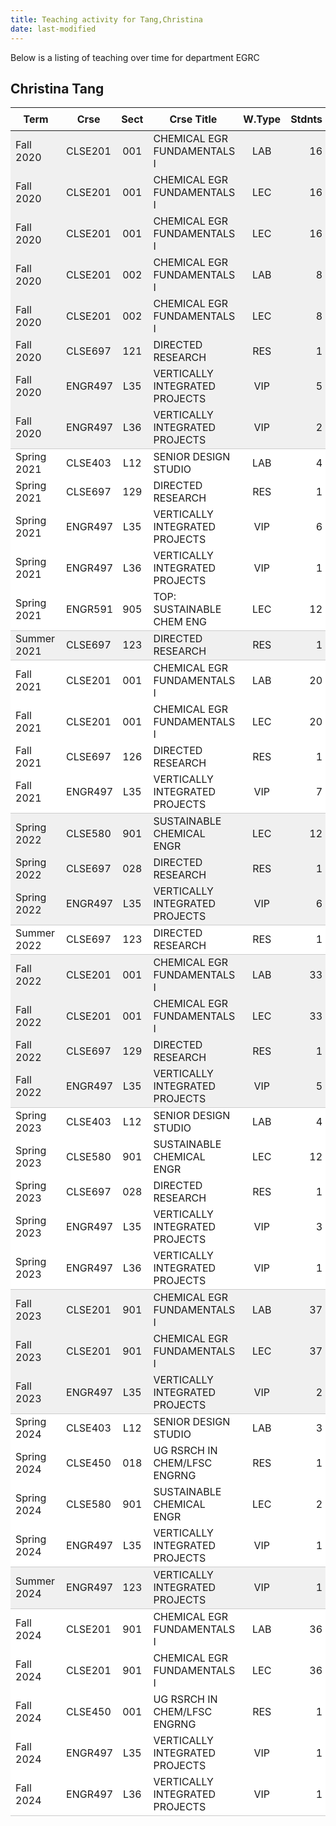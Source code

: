 ```yaml
---
title: Teaching activity for Tang,Christina
date: last-modified
---
```


Below is a listing of teaching over time for department EGRC


## Christina Tang

<style type="text/css">
#T_4969b table {
  width: 100%;
  border-collapse: collapse;
}
#T_4969b th {
  text-align: center;
  padding: 8px;
}
#T_4969b td:nth-child(1) {
  padding-right: 10px;
  text-align: left;
}
#T_4969b td:nth-child(2) {
  padding-right: 5px;
  text-align: left;
}
#T_4969b  td:nth-child(4) {
  padding-right: 5px;
  text-align: left;
}
#T_4969b td:nth-child(3) {
  text-align: center;
}
#T_4969b  td:nth-child(5) {
  text-align: center;
}
#T_4969b td:nth-child(6) {
  text-align: right;
}
#T_4969b  td:nth-child(7) {
  text-align: right;
}
#T_4969b_row0_col0, #T_4969b_row0_col1, #T_4969b_row0_col2, #T_4969b_row0_col3, #T_4969b_row0_col4, #T_4969b_row0_col5, #T_4969b_row0_col6, #T_4969b_row1_col0, #T_4969b_row1_col1, #T_4969b_row1_col2, #T_4969b_row1_col3, #T_4969b_row1_col4, #T_4969b_row1_col5, #T_4969b_row1_col6, #T_4969b_row2_col0, #T_4969b_row2_col1, #T_4969b_row2_col2, #T_4969b_row2_col3, #T_4969b_row2_col4, #T_4969b_row2_col5, #T_4969b_row2_col6, #T_4969b_row3_col0, #T_4969b_row3_col1, #T_4969b_row3_col2, #T_4969b_row3_col3, #T_4969b_row3_col4, #T_4969b_row3_col5, #T_4969b_row3_col6, #T_4969b_row4_col0, #T_4969b_row4_col1, #T_4969b_row4_col2, #T_4969b_row4_col3, #T_4969b_row4_col4, #T_4969b_row4_col5, #T_4969b_row4_col6, #T_4969b_row5_col0, #T_4969b_row5_col1, #T_4969b_row5_col2, #T_4969b_row5_col3, #T_4969b_row5_col4, #T_4969b_row5_col5, #T_4969b_row5_col6, #T_4969b_row6_col0, #T_4969b_row6_col1, #T_4969b_row6_col2, #T_4969b_row6_col3, #T_4969b_row6_col4, #T_4969b_row6_col5, #T_4969b_row6_col6, #T_4969b_row18_col0, #T_4969b_row18_col1, #T_4969b_row18_col2, #T_4969b_row18_col3, #T_4969b_row18_col4, #T_4969b_row18_col5, #T_4969b_row18_col6, #T_4969b_row19_col0, #T_4969b_row19_col1, #T_4969b_row19_col2, #T_4969b_row19_col3, #T_4969b_row19_col4, #T_4969b_row19_col5, #T_4969b_row19_col6, #T_4969b_row22_col0, #T_4969b_row22_col1, #T_4969b_row22_col2, #T_4969b_row22_col3, #T_4969b_row22_col4, #T_4969b_row22_col5, #T_4969b_row22_col6, #T_4969b_row23_col0, #T_4969b_row23_col1, #T_4969b_row23_col2, #T_4969b_row23_col3, #T_4969b_row23_col4, #T_4969b_row23_col5, #T_4969b_row23_col6, #T_4969b_row24_col0, #T_4969b_row24_col1, #T_4969b_row24_col2, #T_4969b_row24_col3, #T_4969b_row24_col4, #T_4969b_row24_col5, #T_4969b_row24_col6, #T_4969b_row31_col0, #T_4969b_row31_col1, #T_4969b_row31_col2, #T_4969b_row31_col3, #T_4969b_row31_col4, #T_4969b_row31_col5, #T_4969b_row31_col6, #T_4969b_row32_col0, #T_4969b_row32_col1, #T_4969b_row32_col2, #T_4969b_row32_col3, #T_4969b_row32_col4, #T_4969b_row32_col5, #T_4969b_row32_col6 {
  background-color: #f0f0f0;
  border-bottom: none;
}
#T_4969b_row7_col0, #T_4969b_row7_col1, #T_4969b_row7_col2, #T_4969b_row7_col3, #T_4969b_row7_col4, #T_4969b_row7_col5, #T_4969b_row7_col6, #T_4969b_row13_col0, #T_4969b_row13_col1, #T_4969b_row13_col2, #T_4969b_row13_col3, #T_4969b_row13_col4, #T_4969b_row13_col5, #T_4969b_row13_col6, #T_4969b_row20_col0, #T_4969b_row20_col1, #T_4969b_row20_col2, #T_4969b_row20_col3, #T_4969b_row20_col4, #T_4969b_row20_col5, #T_4969b_row20_col6, #T_4969b_row25_col0, #T_4969b_row25_col1, #T_4969b_row25_col2, #T_4969b_row25_col3, #T_4969b_row25_col4, #T_4969b_row25_col5, #T_4969b_row25_col6, #T_4969b_row33_col0, #T_4969b_row33_col1, #T_4969b_row33_col2, #T_4969b_row33_col3, #T_4969b_row33_col4, #T_4969b_row33_col5, #T_4969b_row33_col6, #T_4969b_row38_col0, #T_4969b_row38_col1, #T_4969b_row38_col2, #T_4969b_row38_col3, #T_4969b_row38_col4, #T_4969b_row38_col5, #T_4969b_row38_col6 {
  background-color: #f0f0f0;
  border-bottom: 1px solid #ccc;
}
#T_4969b_row8_col0, #T_4969b_row8_col1, #T_4969b_row8_col2, #T_4969b_row8_col3, #T_4969b_row8_col4, #T_4969b_row8_col5, #T_4969b_row8_col6, #T_4969b_row9_col0, #T_4969b_row9_col1, #T_4969b_row9_col2, #T_4969b_row9_col3, #T_4969b_row9_col4, #T_4969b_row9_col5, #T_4969b_row9_col6, #T_4969b_row10_col0, #T_4969b_row10_col1, #T_4969b_row10_col2, #T_4969b_row10_col3, #T_4969b_row10_col4, #T_4969b_row10_col5, #T_4969b_row10_col6, #T_4969b_row11_col0, #T_4969b_row11_col1, #T_4969b_row11_col2, #T_4969b_row11_col3, #T_4969b_row11_col4, #T_4969b_row11_col5, #T_4969b_row11_col6, #T_4969b_row14_col0, #T_4969b_row14_col1, #T_4969b_row14_col2, #T_4969b_row14_col3, #T_4969b_row14_col4, #T_4969b_row14_col5, #T_4969b_row14_col6, #T_4969b_row15_col0, #T_4969b_row15_col1, #T_4969b_row15_col2, #T_4969b_row15_col3, #T_4969b_row15_col4, #T_4969b_row15_col5, #T_4969b_row15_col6, #T_4969b_row16_col0, #T_4969b_row16_col1, #T_4969b_row16_col2, #T_4969b_row16_col3, #T_4969b_row16_col4, #T_4969b_row16_col5, #T_4969b_row16_col6, #T_4969b_row26_col0, #T_4969b_row26_col1, #T_4969b_row26_col2, #T_4969b_row26_col3, #T_4969b_row26_col4, #T_4969b_row26_col5, #T_4969b_row26_col6, #T_4969b_row27_col0, #T_4969b_row27_col1, #T_4969b_row27_col2, #T_4969b_row27_col3, #T_4969b_row27_col4, #T_4969b_row27_col5, #T_4969b_row27_col6, #T_4969b_row28_col0, #T_4969b_row28_col1, #T_4969b_row28_col2, #T_4969b_row28_col3, #T_4969b_row28_col4, #T_4969b_row28_col5, #T_4969b_row28_col6, #T_4969b_row29_col0, #T_4969b_row29_col1, #T_4969b_row29_col2, #T_4969b_row29_col3, #T_4969b_row29_col4, #T_4969b_row29_col5, #T_4969b_row29_col6, #T_4969b_row34_col0, #T_4969b_row34_col1, #T_4969b_row34_col2, #T_4969b_row34_col3, #T_4969b_row34_col4, #T_4969b_row34_col5, #T_4969b_row34_col6, #T_4969b_row35_col0, #T_4969b_row35_col1, #T_4969b_row35_col2, #T_4969b_row35_col3, #T_4969b_row35_col4, #T_4969b_row35_col5, #T_4969b_row35_col6, #T_4969b_row36_col0, #T_4969b_row36_col1, #T_4969b_row36_col2, #T_4969b_row36_col3, #T_4969b_row36_col4, #T_4969b_row36_col5, #T_4969b_row36_col6, #T_4969b_row39_col0, #T_4969b_row39_col1, #T_4969b_row39_col2, #T_4969b_row39_col3, #T_4969b_row39_col4, #T_4969b_row39_col5, #T_4969b_row39_col6, #T_4969b_row40_col0, #T_4969b_row40_col1, #T_4969b_row40_col2, #T_4969b_row40_col3, #T_4969b_row40_col4, #T_4969b_row40_col5, #T_4969b_row40_col6, #T_4969b_row41_col0, #T_4969b_row41_col1, #T_4969b_row41_col2, #T_4969b_row41_col3, #T_4969b_row41_col4, #T_4969b_row41_col5, #T_4969b_row41_col6, #T_4969b_row42_col0, #T_4969b_row42_col1, #T_4969b_row42_col2, #T_4969b_row42_col3, #T_4969b_row42_col4, #T_4969b_row42_col5, #T_4969b_row42_col6 {
  background-color: #ffffff;
  border-bottom: none;
}
#T_4969b_row12_col0, #T_4969b_row12_col1, #T_4969b_row12_col2, #T_4969b_row12_col3, #T_4969b_row12_col4, #T_4969b_row12_col5, #T_4969b_row12_col6, #T_4969b_row17_col0, #T_4969b_row17_col1, #T_4969b_row17_col2, #T_4969b_row17_col3, #T_4969b_row17_col4, #T_4969b_row17_col5, #T_4969b_row17_col6, #T_4969b_row21_col0, #T_4969b_row21_col1, #T_4969b_row21_col2, #T_4969b_row21_col3, #T_4969b_row21_col4, #T_4969b_row21_col5, #T_4969b_row21_col6, #T_4969b_row30_col0, #T_4969b_row30_col1, #T_4969b_row30_col2, #T_4969b_row30_col3, #T_4969b_row30_col4, #T_4969b_row30_col5, #T_4969b_row30_col6, #T_4969b_row37_col0, #T_4969b_row37_col1, #T_4969b_row37_col2, #T_4969b_row37_col3, #T_4969b_row37_col4, #T_4969b_row37_col5, #T_4969b_row37_col6, #T_4969b_row43_col0, #T_4969b_row43_col1, #T_4969b_row43_col2, #T_4969b_row43_col3, #T_4969b_row43_col4, #T_4969b_row43_col5, #T_4969b_row43_col6 {
  background-color: #ffffff;
  border-bottom: 1px solid #ccc;
}
</style>
<table id="T_4969b">
  <thead>
    <tr>
      <th id="T_4969b_level0_col0" class="col_heading level0 col0" >Term</th>
      <th id="T_4969b_level0_col1" class="col_heading level0 col1" >Crse</th>
      <th id="T_4969b_level0_col2" class="col_heading level0 col2" >Sect</th>
      <th id="T_4969b_level0_col3" class="col_heading level0 col3" >Crse Title</th>
      <th id="T_4969b_level0_col4" class="col_heading level0 col4" >W.Type</th>
      <th id="T_4969b_level0_col5" class="col_heading level0 col5" >Stdnts</th>
      <th id="T_4969b_level0_col6" class="col_heading level0 col6" >Hours</th>
    </tr>
  </thead>
  <tbody>
    <tr>
      <td id="T_4969b_row0_col0" class="data row0 col0" >Fall 2020</td>
      <td id="T_4969b_row0_col1" class="data row0 col1" >CLSE201</td>
      <td id="T_4969b_row0_col2" class="data row0 col2" >001</td>
      <td id="T_4969b_row0_col3" class="data row0 col3" >CHEMICAL EGR FUNDAMENTALS I</td>
      <td id="T_4969b_row0_col4" class="data row0 col4" >LAB</td>
      <td id="T_4969b_row0_col5" class="data row0 col5" >16</td>
      <td id="T_4969b_row0_col6" class="data row0 col6" >21</td>
    </tr>
    <tr>
      <td id="T_4969b_row1_col0" class="data row1 col0" >Fall 2020</td>
      <td id="T_4969b_row1_col1" class="data row1 col1" >CLSE201</td>
      <td id="T_4969b_row1_col2" class="data row1 col2" >001</td>
      <td id="T_4969b_row1_col3" class="data row1 col3" >CHEMICAL EGR FUNDAMENTALS I</td>
      <td id="T_4969b_row1_col4" class="data row1 col4" >LEC</td>
      <td id="T_4969b_row1_col5" class="data row1 col5" >16</td>
      <td id="T_4969b_row1_col6" class="data row1 col6" >21</td>
    </tr>
    <tr>
      <td id="T_4969b_row2_col0" class="data row2 col0" >Fall 2020</td>
      <td id="T_4969b_row2_col1" class="data row2 col1" >CLSE201</td>
      <td id="T_4969b_row2_col2" class="data row2 col2" >001</td>
      <td id="T_4969b_row2_col3" class="data row2 col3" >CHEMICAL EGR FUNDAMENTALS I</td>
      <td id="T_4969b_row2_col4" class="data row2 col4" >LEC</td>
      <td id="T_4969b_row2_col5" class="data row2 col5" >16</td>
      <td id="T_4969b_row2_col6" class="data row2 col6" >21</td>
    </tr>
    <tr>
      <td id="T_4969b_row3_col0" class="data row3 col0" >Fall 2020</td>
      <td id="T_4969b_row3_col1" class="data row3 col1" >CLSE201</td>
      <td id="T_4969b_row3_col2" class="data row3 col2" >002</td>
      <td id="T_4969b_row3_col3" class="data row3 col3" >CHEMICAL EGR FUNDAMENTALS I</td>
      <td id="T_4969b_row3_col4" class="data row3 col4" >LAB</td>
      <td id="T_4969b_row3_col5" class="data row3 col5" >8</td>
      <td id="T_4969b_row3_col6" class="data row3 col6" >16</td>
    </tr>
    <tr>
      <td id="T_4969b_row4_col0" class="data row4 col0" >Fall 2020</td>
      <td id="T_4969b_row4_col1" class="data row4 col1" >CLSE201</td>
      <td id="T_4969b_row4_col2" class="data row4 col2" >002</td>
      <td id="T_4969b_row4_col3" class="data row4 col3" >CHEMICAL EGR FUNDAMENTALS I</td>
      <td id="T_4969b_row4_col4" class="data row4 col4" >LEC</td>
      <td id="T_4969b_row4_col5" class="data row4 col5" >8</td>
      <td id="T_4969b_row4_col6" class="data row4 col6" >16</td>
    </tr>
    <tr>
      <td id="T_4969b_row5_col0" class="data row5 col0" >Fall 2020</td>
      <td id="T_4969b_row5_col1" class="data row5 col1" >CLSE697</td>
      <td id="T_4969b_row5_col2" class="data row5 col2" >121</td>
      <td id="T_4969b_row5_col3" class="data row5 col3" >DIRECTED RESEARCH</td>
      <td id="T_4969b_row5_col4" class="data row5 col4" >RES</td>
      <td id="T_4969b_row5_col5" class="data row5 col5" >1</td>
      <td id="T_4969b_row5_col6" class="data row5 col6" >1</td>
    </tr>
    <tr>
      <td id="T_4969b_row6_col0" class="data row6 col0" >Fall 2020</td>
      <td id="T_4969b_row6_col1" class="data row6 col1" >ENGR497</td>
      <td id="T_4969b_row6_col2" class="data row6 col2" >L35</td>
      <td id="T_4969b_row6_col3" class="data row6 col3" >VERTICALLY INTEGRATED PROJECTS</td>
      <td id="T_4969b_row6_col4" class="data row6 col4" >VIP</td>
      <td id="T_4969b_row6_col5" class="data row6 col5" >5</td>
      <td id="T_4969b_row6_col6" class="data row6 col6" >5</td>
    </tr>
    <tr>
      <td id="T_4969b_row7_col0" class="data row7 col0" >Fall 2020</td>
      <td id="T_4969b_row7_col1" class="data row7 col1" >ENGR497</td>
      <td id="T_4969b_row7_col2" class="data row7 col2" >L36</td>
      <td id="T_4969b_row7_col3" class="data row7 col3" >VERTICALLY INTEGRATED PROJECTS</td>
      <td id="T_4969b_row7_col4" class="data row7 col4" >VIP</td>
      <td id="T_4969b_row7_col5" class="data row7 col5" >2</td>
      <td id="T_4969b_row7_col6" class="data row7 col6" >4</td>
    </tr>
    <tr>
      <td id="T_4969b_row8_col0" class="data row8 col0" >Spring 2021</td>
      <td id="T_4969b_row8_col1" class="data row8 col1" >CLSE403</td>
      <td id="T_4969b_row8_col2" class="data row8 col2" >L12</td>
      <td id="T_4969b_row8_col3" class="data row8 col3" >SENIOR DESIGN STUDIO</td>
      <td id="T_4969b_row8_col4" class="data row8 col4" >LAB</td>
      <td id="T_4969b_row8_col5" class="data row8 col5" >4</td>
      <td id="T_4969b_row8_col6" class="data row8 col6" >8</td>
    </tr>
    <tr>
      <td id="T_4969b_row9_col0" class="data row9 col0" >Spring 2021</td>
      <td id="T_4969b_row9_col1" class="data row9 col1" >CLSE697</td>
      <td id="T_4969b_row9_col2" class="data row9 col2" >129</td>
      <td id="T_4969b_row9_col3" class="data row9 col3" >DIRECTED RESEARCH</td>
      <td id="T_4969b_row9_col4" class="data row9 col4" >RES</td>
      <td id="T_4969b_row9_col5" class="data row9 col5" >1</td>
      <td id="T_4969b_row9_col6" class="data row9 col6" >9</td>
    </tr>
    <tr>
      <td id="T_4969b_row10_col0" class="data row10 col0" >Spring 2021</td>
      <td id="T_4969b_row10_col1" class="data row10 col1" >ENGR497</td>
      <td id="T_4969b_row10_col2" class="data row10 col2" >L35</td>
      <td id="T_4969b_row10_col3" class="data row10 col3" >VERTICALLY INTEGRATED PROJECTS</td>
      <td id="T_4969b_row10_col4" class="data row10 col4" >VIP</td>
      <td id="T_4969b_row10_col5" class="data row10 col5" >6</td>
      <td id="T_4969b_row10_col6" class="data row10 col6" >6</td>
    </tr>
    <tr>
      <td id="T_4969b_row11_col0" class="data row11 col0" >Spring 2021</td>
      <td id="T_4969b_row11_col1" class="data row11 col1" >ENGR497</td>
      <td id="T_4969b_row11_col2" class="data row11 col2" >L36</td>
      <td id="T_4969b_row11_col3" class="data row11 col3" >VERTICALLY INTEGRATED PROJECTS</td>
      <td id="T_4969b_row11_col4" class="data row11 col4" >VIP</td>
      <td id="T_4969b_row11_col5" class="data row11 col5" >1</td>
      <td id="T_4969b_row11_col6" class="data row11 col6" >2</td>
    </tr>
    <tr>
      <td id="T_4969b_row12_col0" class="data row12 col0" >Spring 2021</td>
      <td id="T_4969b_row12_col1" class="data row12 col1" >ENGR591</td>
      <td id="T_4969b_row12_col2" class="data row12 col2" >905</td>
      <td id="T_4969b_row12_col3" class="data row12 col3" >TOP: SUSTAINABLE CHEM ENG</td>
      <td id="T_4969b_row12_col4" class="data row12 col4" >LEC</td>
      <td id="T_4969b_row12_col5" class="data row12 col5" >12</td>
      <td id="T_4969b_row12_col6" class="data row12 col6" >36</td>
    </tr>
    <tr>
      <td id="T_4969b_row13_col0" class="data row13 col0" >Summer 2021</td>
      <td id="T_4969b_row13_col1" class="data row13 col1" >CLSE697</td>
      <td id="T_4969b_row13_col2" class="data row13 col2" >123</td>
      <td id="T_4969b_row13_col3" class="data row13 col3" >DIRECTED RESEARCH</td>
      <td id="T_4969b_row13_col4" class="data row13 col4" >RES</td>
      <td id="T_4969b_row13_col5" class="data row13 col5" >1</td>
      <td id="T_4969b_row13_col6" class="data row13 col6" >3</td>
    </tr>
    <tr>
      <td id="T_4969b_row14_col0" class="data row14 col0" >Fall 2021</td>
      <td id="T_4969b_row14_col1" class="data row14 col1" >CLSE201</td>
      <td id="T_4969b_row14_col2" class="data row14 col2" >001</td>
      <td id="T_4969b_row14_col3" class="data row14 col3" >CHEMICAL EGR FUNDAMENTALS I</td>
      <td id="T_4969b_row14_col4" class="data row14 col4" >LAB</td>
      <td id="T_4969b_row14_col5" class="data row14 col5" >20</td>
      <td id="T_4969b_row14_col6" class="data row14 col6" >40</td>
    </tr>
    <tr>
      <td id="T_4969b_row15_col0" class="data row15 col0" >Fall 2021</td>
      <td id="T_4969b_row15_col1" class="data row15 col1" >CLSE201</td>
      <td id="T_4969b_row15_col2" class="data row15 col2" >001</td>
      <td id="T_4969b_row15_col3" class="data row15 col3" >CHEMICAL EGR FUNDAMENTALS I</td>
      <td id="T_4969b_row15_col4" class="data row15 col4" >LEC</td>
      <td id="T_4969b_row15_col5" class="data row15 col5" >20</td>
      <td id="T_4969b_row15_col6" class="data row15 col6" >40</td>
    </tr>
    <tr>
      <td id="T_4969b_row16_col0" class="data row16 col0" >Fall 2021</td>
      <td id="T_4969b_row16_col1" class="data row16 col1" >CLSE697</td>
      <td id="T_4969b_row16_col2" class="data row16 col2" >126</td>
      <td id="T_4969b_row16_col3" class="data row16 col3" >DIRECTED RESEARCH</td>
      <td id="T_4969b_row16_col4" class="data row16 col4" >RES</td>
      <td id="T_4969b_row16_col5" class="data row16 col5" >1</td>
      <td id="T_4969b_row16_col6" class="data row16 col6" >6</td>
    </tr>
    <tr>
      <td id="T_4969b_row17_col0" class="data row17 col0" >Fall 2021</td>
      <td id="T_4969b_row17_col1" class="data row17 col1" >ENGR497</td>
      <td id="T_4969b_row17_col2" class="data row17 col2" >L35</td>
      <td id="T_4969b_row17_col3" class="data row17 col3" >VERTICALLY INTEGRATED PROJECTS</td>
      <td id="T_4969b_row17_col4" class="data row17 col4" >VIP</td>
      <td id="T_4969b_row17_col5" class="data row17 col5" >7</td>
      <td id="T_4969b_row17_col6" class="data row17 col6" >7</td>
    </tr>
    <tr>
      <td id="T_4969b_row18_col0" class="data row18 col0" >Spring 2022</td>
      <td id="T_4969b_row18_col1" class="data row18 col1" >CLSE580</td>
      <td id="T_4969b_row18_col2" class="data row18 col2" >901</td>
      <td id="T_4969b_row18_col3" class="data row18 col3" >SUSTAINABLE CHEMICAL ENGR</td>
      <td id="T_4969b_row18_col4" class="data row18 col4" >LEC</td>
      <td id="T_4969b_row18_col5" class="data row18 col5" >12</td>
      <td id="T_4969b_row18_col6" class="data row18 col6" >36</td>
    </tr>
    <tr>
      <td id="T_4969b_row19_col0" class="data row19 col0" >Spring 2022</td>
      <td id="T_4969b_row19_col1" class="data row19 col1" >CLSE697</td>
      <td id="T_4969b_row19_col2" class="data row19 col2" >028</td>
      <td id="T_4969b_row19_col3" class="data row19 col3" >DIRECTED RESEARCH</td>
      <td id="T_4969b_row19_col4" class="data row19 col4" >RES</td>
      <td id="T_4969b_row19_col5" class="data row19 col5" >1</td>
      <td id="T_4969b_row19_col6" class="data row19 col6" >5</td>
    </tr>
    <tr>
      <td id="T_4969b_row20_col0" class="data row20 col0" >Spring 2022</td>
      <td id="T_4969b_row20_col1" class="data row20 col1" >ENGR497</td>
      <td id="T_4969b_row20_col2" class="data row20 col2" >L35</td>
      <td id="T_4969b_row20_col3" class="data row20 col3" >VERTICALLY INTEGRATED PROJECTS</td>
      <td id="T_4969b_row20_col4" class="data row20 col4" >VIP</td>
      <td id="T_4969b_row20_col5" class="data row20 col5" >6</td>
      <td id="T_4969b_row20_col6" class="data row20 col6" >6</td>
    </tr>
    <tr>
      <td id="T_4969b_row21_col0" class="data row21 col0" >Summer 2022</td>
      <td id="T_4969b_row21_col1" class="data row21 col1" >CLSE697</td>
      <td id="T_4969b_row21_col2" class="data row21 col2" >123</td>
      <td id="T_4969b_row21_col3" class="data row21 col3" >DIRECTED RESEARCH</td>
      <td id="T_4969b_row21_col4" class="data row21 col4" >RES</td>
      <td id="T_4969b_row21_col5" class="data row21 col5" >1</td>
      <td id="T_4969b_row21_col6" class="data row21 col6" >3</td>
    </tr>
    <tr>
      <td id="T_4969b_row22_col0" class="data row22 col0" >Fall 2022</td>
      <td id="T_4969b_row22_col1" class="data row22 col1" >CLSE201</td>
      <td id="T_4969b_row22_col2" class="data row22 col2" >001</td>
      <td id="T_4969b_row22_col3" class="data row22 col3" >CHEMICAL EGR FUNDAMENTALS I</td>
      <td id="T_4969b_row22_col4" class="data row22 col4" >LAB</td>
      <td id="T_4969b_row22_col5" class="data row22 col5" >33</td>
      <td id="T_4969b_row22_col6" class="data row22 col6" >66</td>
    </tr>
    <tr>
      <td id="T_4969b_row23_col0" class="data row23 col0" >Fall 2022</td>
      <td id="T_4969b_row23_col1" class="data row23 col1" >CLSE201</td>
      <td id="T_4969b_row23_col2" class="data row23 col2" >001</td>
      <td id="T_4969b_row23_col3" class="data row23 col3" >CHEMICAL EGR FUNDAMENTALS I</td>
      <td id="T_4969b_row23_col4" class="data row23 col4" >LEC</td>
      <td id="T_4969b_row23_col5" class="data row23 col5" >33</td>
      <td id="T_4969b_row23_col6" class="data row23 col6" >66</td>
    </tr>
    <tr>
      <td id="T_4969b_row24_col0" class="data row24 col0" >Fall 2022</td>
      <td id="T_4969b_row24_col1" class="data row24 col1" >CLSE697</td>
      <td id="T_4969b_row24_col2" class="data row24 col2" >129</td>
      <td id="T_4969b_row24_col3" class="data row24 col3" >DIRECTED RESEARCH</td>
      <td id="T_4969b_row24_col4" class="data row24 col4" >RES</td>
      <td id="T_4969b_row24_col5" class="data row24 col5" >1</td>
      <td id="T_4969b_row24_col6" class="data row24 col6" >9</td>
    </tr>
    <tr>
      <td id="T_4969b_row25_col0" class="data row25 col0" >Fall 2022</td>
      <td id="T_4969b_row25_col1" class="data row25 col1" >ENGR497</td>
      <td id="T_4969b_row25_col2" class="data row25 col2" >L35</td>
      <td id="T_4969b_row25_col3" class="data row25 col3" >VERTICALLY INTEGRATED PROJECTS</td>
      <td id="T_4969b_row25_col4" class="data row25 col4" >VIP</td>
      <td id="T_4969b_row25_col5" class="data row25 col5" >5</td>
      <td id="T_4969b_row25_col6" class="data row25 col6" >5</td>
    </tr>
    <tr>
      <td id="T_4969b_row26_col0" class="data row26 col0" >Spring 2023</td>
      <td id="T_4969b_row26_col1" class="data row26 col1" >CLSE403</td>
      <td id="T_4969b_row26_col2" class="data row26 col2" >L12</td>
      <td id="T_4969b_row26_col3" class="data row26 col3" >SENIOR DESIGN STUDIO</td>
      <td id="T_4969b_row26_col4" class="data row26 col4" >LAB</td>
      <td id="T_4969b_row26_col5" class="data row26 col5" >4</td>
      <td id="T_4969b_row26_col6" class="data row26 col6" >8</td>
    </tr>
    <tr>
      <td id="T_4969b_row27_col0" class="data row27 col0" >Spring 2023</td>
      <td id="T_4969b_row27_col1" class="data row27 col1" >CLSE580</td>
      <td id="T_4969b_row27_col2" class="data row27 col2" >901</td>
      <td id="T_4969b_row27_col3" class="data row27 col3" >SUSTAINABLE CHEMICAL ENGR</td>
      <td id="T_4969b_row27_col4" class="data row27 col4" >LEC</td>
      <td id="T_4969b_row27_col5" class="data row27 col5" >12</td>
      <td id="T_4969b_row27_col6" class="data row27 col6" >36</td>
    </tr>
    <tr>
      <td id="T_4969b_row28_col0" class="data row28 col0" >Spring 2023</td>
      <td id="T_4969b_row28_col1" class="data row28 col1" >CLSE697</td>
      <td id="T_4969b_row28_col2" class="data row28 col2" >028</td>
      <td id="T_4969b_row28_col3" class="data row28 col3" >DIRECTED RESEARCH</td>
      <td id="T_4969b_row28_col4" class="data row28 col4" >RES</td>
      <td id="T_4969b_row28_col5" class="data row28 col5" >1</td>
      <td id="T_4969b_row28_col6" class="data row28 col6" >5</td>
    </tr>
    <tr>
      <td id="T_4969b_row29_col0" class="data row29 col0" >Spring 2023</td>
      <td id="T_4969b_row29_col1" class="data row29 col1" >ENGR497</td>
      <td id="T_4969b_row29_col2" class="data row29 col2" >L35</td>
      <td id="T_4969b_row29_col3" class="data row29 col3" >VERTICALLY INTEGRATED PROJECTS</td>
      <td id="T_4969b_row29_col4" class="data row29 col4" >VIP</td>
      <td id="T_4969b_row29_col5" class="data row29 col5" >3</td>
      <td id="T_4969b_row29_col6" class="data row29 col6" >3</td>
    </tr>
    <tr>
      <td id="T_4969b_row30_col0" class="data row30 col0" >Spring 2023</td>
      <td id="T_4969b_row30_col1" class="data row30 col1" >ENGR497</td>
      <td id="T_4969b_row30_col2" class="data row30 col2" >L36</td>
      <td id="T_4969b_row30_col3" class="data row30 col3" >VERTICALLY INTEGRATED PROJECTS</td>
      <td id="T_4969b_row30_col4" class="data row30 col4" >VIP</td>
      <td id="T_4969b_row30_col5" class="data row30 col5" >1</td>
      <td id="T_4969b_row30_col6" class="data row30 col6" >2</td>
    </tr>
    <tr>
      <td id="T_4969b_row31_col0" class="data row31 col0" >Fall 2023</td>
      <td id="T_4969b_row31_col1" class="data row31 col1" >CLSE201</td>
      <td id="T_4969b_row31_col2" class="data row31 col2" >901</td>
      <td id="T_4969b_row31_col3" class="data row31 col3" >CHEMICAL EGR FUNDAMENTALS I</td>
      <td id="T_4969b_row31_col4" class="data row31 col4" >LAB</td>
      <td id="T_4969b_row31_col5" class="data row31 col5" >37</td>
      <td id="T_4969b_row31_col6" class="data row31 col6" >74</td>
    </tr>
    <tr>
      <td id="T_4969b_row32_col0" class="data row32 col0" >Fall 2023</td>
      <td id="T_4969b_row32_col1" class="data row32 col1" >CLSE201</td>
      <td id="T_4969b_row32_col2" class="data row32 col2" >901</td>
      <td id="T_4969b_row32_col3" class="data row32 col3" >CHEMICAL EGR FUNDAMENTALS I</td>
      <td id="T_4969b_row32_col4" class="data row32 col4" >LEC</td>
      <td id="T_4969b_row32_col5" class="data row32 col5" >37</td>
      <td id="T_4969b_row32_col6" class="data row32 col6" >74</td>
    </tr>
    <tr>
      <td id="T_4969b_row33_col0" class="data row33 col0" >Fall 2023</td>
      <td id="T_4969b_row33_col1" class="data row33 col1" >ENGR497</td>
      <td id="T_4969b_row33_col2" class="data row33 col2" >L35</td>
      <td id="T_4969b_row33_col3" class="data row33 col3" >VERTICALLY INTEGRATED PROJECTS</td>
      <td id="T_4969b_row33_col4" class="data row33 col4" >VIP</td>
      <td id="T_4969b_row33_col5" class="data row33 col5" >2</td>
      <td id="T_4969b_row33_col6" class="data row33 col6" >2</td>
    </tr>
    <tr>
      <td id="T_4969b_row34_col0" class="data row34 col0" >Spring 2024</td>
      <td id="T_4969b_row34_col1" class="data row34 col1" >CLSE403</td>
      <td id="T_4969b_row34_col2" class="data row34 col2" >L12</td>
      <td id="T_4969b_row34_col3" class="data row34 col3" >SENIOR DESIGN STUDIO</td>
      <td id="T_4969b_row34_col4" class="data row34 col4" >LAB</td>
      <td id="T_4969b_row34_col5" class="data row34 col5" >3</td>
      <td id="T_4969b_row34_col6" class="data row34 col6" >6</td>
    </tr>
    <tr>
      <td id="T_4969b_row35_col0" class="data row35 col0" >Spring 2024</td>
      <td id="T_4969b_row35_col1" class="data row35 col1" >CLSE450</td>
      <td id="T_4969b_row35_col2" class="data row35 col2" >018</td>
      <td id="T_4969b_row35_col3" class="data row35 col3" >UG RSRCH IN CHEM/LFSC ENGRNG</td>
      <td id="T_4969b_row35_col4" class="data row35 col4" >RES</td>
      <td id="T_4969b_row35_col5" class="data row35 col5" >1</td>
      <td id="T_4969b_row35_col6" class="data row35 col6" >1</td>
    </tr>
    <tr>
      <td id="T_4969b_row36_col0" class="data row36 col0" >Spring 2024</td>
      <td id="T_4969b_row36_col1" class="data row36 col1" >CLSE580</td>
      <td id="T_4969b_row36_col2" class="data row36 col2" >901</td>
      <td id="T_4969b_row36_col3" class="data row36 col3" >SUSTAINABLE CHEMICAL ENGR</td>
      <td id="T_4969b_row36_col4" class="data row36 col4" >LEC</td>
      <td id="T_4969b_row36_col5" class="data row36 col5" >2</td>
      <td id="T_4969b_row36_col6" class="data row36 col6" >6</td>
    </tr>
    <tr>
      <td id="T_4969b_row37_col0" class="data row37 col0" >Spring 2024</td>
      <td id="T_4969b_row37_col1" class="data row37 col1" >ENGR497</td>
      <td id="T_4969b_row37_col2" class="data row37 col2" >L35</td>
      <td id="T_4969b_row37_col3" class="data row37 col3" >VERTICALLY INTEGRATED PROJECTS</td>
      <td id="T_4969b_row37_col4" class="data row37 col4" >VIP</td>
      <td id="T_4969b_row37_col5" class="data row37 col5" >1</td>
      <td id="T_4969b_row37_col6" class="data row37 col6" >1</td>
    </tr>
    <tr>
      <td id="T_4969b_row38_col0" class="data row38 col0" >Summer 2024</td>
      <td id="T_4969b_row38_col1" class="data row38 col1" >ENGR497</td>
      <td id="T_4969b_row38_col2" class="data row38 col2" >123</td>
      <td id="T_4969b_row38_col3" class="data row38 col3" >VERTICALLY INTEGRATED PROJECTS</td>
      <td id="T_4969b_row38_col4" class="data row38 col4" >VIP</td>
      <td id="T_4969b_row38_col5" class="data row38 col5" >1</td>
      <td id="T_4969b_row38_col6" class="data row38 col6" >1</td>
    </tr>
    <tr>
      <td id="T_4969b_row39_col0" class="data row39 col0" >Fall 2024</td>
      <td id="T_4969b_row39_col1" class="data row39 col1" >CLSE201</td>
      <td id="T_4969b_row39_col2" class="data row39 col2" >901</td>
      <td id="T_4969b_row39_col3" class="data row39 col3" >CHEMICAL EGR FUNDAMENTALS I</td>
      <td id="T_4969b_row39_col4" class="data row39 col4" >LAB</td>
      <td id="T_4969b_row39_col5" class="data row39 col5" >36</td>
      <td id="T_4969b_row39_col6" class="data row39 col6" >72</td>
    </tr>
    <tr>
      <td id="T_4969b_row40_col0" class="data row40 col0" >Fall 2024</td>
      <td id="T_4969b_row40_col1" class="data row40 col1" >CLSE201</td>
      <td id="T_4969b_row40_col2" class="data row40 col2" >901</td>
      <td id="T_4969b_row40_col3" class="data row40 col3" >CHEMICAL EGR FUNDAMENTALS I</td>
      <td id="T_4969b_row40_col4" class="data row40 col4" >LEC</td>
      <td id="T_4969b_row40_col5" class="data row40 col5" >36</td>
      <td id="T_4969b_row40_col6" class="data row40 col6" >72</td>
    </tr>
    <tr>
      <td id="T_4969b_row41_col0" class="data row41 col0" >Fall 2024</td>
      <td id="T_4969b_row41_col1" class="data row41 col1" >CLSE450</td>
      <td id="T_4969b_row41_col2" class="data row41 col2" >001</td>
      <td id="T_4969b_row41_col3" class="data row41 col3" >UG RSRCH IN CHEM/LFSC ENGRNG</td>
      <td id="T_4969b_row41_col4" class="data row41 col4" >RES</td>
      <td id="T_4969b_row41_col5" class="data row41 col5" >1</td>
      <td id="T_4969b_row41_col6" class="data row41 col6" >1</td>
    </tr>
    <tr>
      <td id="T_4969b_row42_col0" class="data row42 col0" >Fall 2024</td>
      <td id="T_4969b_row42_col1" class="data row42 col1" >ENGR497</td>
      <td id="T_4969b_row42_col2" class="data row42 col2" >L35</td>
      <td id="T_4969b_row42_col3" class="data row42 col3" >VERTICALLY INTEGRATED PROJECTS</td>
      <td id="T_4969b_row42_col4" class="data row42 col4" >VIP</td>
      <td id="T_4969b_row42_col5" class="data row42 col5" >1</td>
      <td id="T_4969b_row42_col6" class="data row42 col6" >1</td>
    </tr>
    <tr>
      <td id="T_4969b_row43_col0" class="data row43 col0" >Fall 2024</td>
      <td id="T_4969b_row43_col1" class="data row43 col1" >ENGR497</td>
      <td id="T_4969b_row43_col2" class="data row43 col2" >L36</td>
      <td id="T_4969b_row43_col3" class="data row43 col3" >VERTICALLY INTEGRATED PROJECTS</td>
      <td id="T_4969b_row43_col4" class="data row43 col4" >VIP</td>
      <td id="T_4969b_row43_col5" class="data row43 col5" >1</td>
      <td id="T_4969b_row43_col6" class="data row43 col6" >2</td>
    </tr>
  </tbody>
</table>


